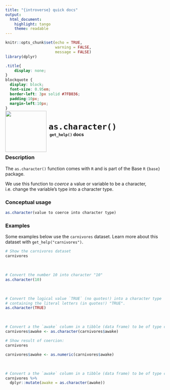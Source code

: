 ```yaml
---
title: "{introverse} quick docs"
output: 
  html_document:
    highlight: tango
    theme: readable
---
```



```r
knitr::opts_chunk$set(echo = TRUE, 
                      warning = FALSE, 
                      message = FALSE)
library(dplyr)
```

```css
.title{
    display: none;
}
blockquote {
  display: block;
  font-size: 0.95em;
  border-left: 3px solid #7FB036;
  padding:10px;
  margin-left:10px;
}
```

<div>
<br>
 <img src = "logo.png" style = "float:left;height:130px;margin-top:-30px;">
 <span style = "font-weight:bold;font-size:30px;"> 
  &nbsp;<code>as.character()</code>
 </span>
 <br>
 <b>&nbsp;&nbsp;&nbsp;<code>get_help()</code> docs</b>
</div>
<br>


### Description

The `as.character()` function comes with `R` and is part of the Base `R` `{base}` package.
  
We use this function to _coerce_ a value or variable to be a character, i.e. change the variable's type into a character type. 



### Conceptual usage 

```r
as.character(value to coerce into character type)
```

### Examples

Some examples below use the `carnivores` dataset. Learn more about this dataset with `get_help("carnivores")`.

```r
# Show the carnivores dataset
carnivores
```

<br>

```r
# Convert the number 10 into character "10"
as.character(10)
```

<br>  <!-- Do not delete the <br>, and make sure to keep the previous and following lines blank. -->

```r
# Convert the logical value `TRUE` (no quotes!) into a character type  
# containing the literal letters (in quotes!) "TRUE".
as.character(TRUE)
```

<br>

```r
# Convert a the `awake` column in a tibble (data frame) to be of type character 
carnivores$awake <- as.character(carnivores$awake)

# Show result of coercion:
carnivores
```

```r
carnivores$awake <- as.numeric(carnivores$awake)
```

<br>

```r
# Convert a the `awake` column in a tibble (data frame) to be of type character, using dplyr::mutate()
carnivores %>%
  dplyr::mutate(awake = as.character(awake))
```